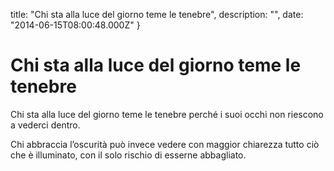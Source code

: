 


  title: "Chi sta alla luce del giorno teme le tenebre",
  description: "",
  date: "2014-06-15T08:00:48.000Z"
}


# Chi sta alla luce del giorno teme le tenebre

<p>Chi sta alla luce del giorno teme le tenebre perché i suoi occhi non riescono a vederci dentro.</p>
<p><span>Chi abbraccia l’oscurità può invece vedere con maggior chiarezza tutto ciò che è illuminato, con il solo rischio di esserne abbagliato.</span></p>
  